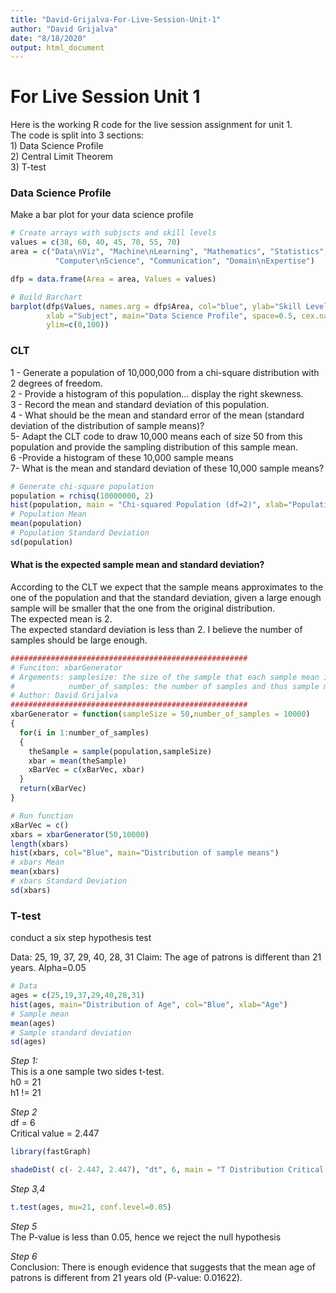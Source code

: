 ```yaml
---
title: "David-Grijalva-For-Live-Session-Unit-1"
author: "David Grijalva"
date: "8/18/2020"
output: html_document
---
```


# For Live Session Unit 1 
Here is the working R code for the live session assignment for unit 1.  
The code is split into 3 sections:  
1) Data Science Profile  
2) Central Limit Theorem   
3) T-test  


### Data Science Profile
 Make a bar plot for your data science profile

```r
# Create arrays with subjscts and skill levels
values = c(38, 60, 40, 45, 70, 55, 70)
area = c("Data\nViz", "Machine\nLearning", "Mathematics", "Statistics",
          "Computer\nScience", "Communication", "Domain\nExpertise")

dfp = data.frame(Area = area, Values = values)

# Build Barchart
barplot(dfp$Values, names.arg = dfp$Area, col="blue", ylab="Skill Level",
        xlab ="Subject", main="Data Science Profile", space=0.5, cex.names=0.70,
        ylim=c(0,100))

```


### CLT
1 - Generate a population of 10,000,000 from a chi-square distribution with 2 degrees of freedom.  
2 - Provide a histogram of this population… display the right skewness.  
3 - Record the mean and standard deviation of this population.  
4 - What should be the mean and standard error of the mean (standard deviation of the distribution of sample means)?  
5- Adapt the CLT code to draw 10,000 means each of size 50 from this population and provide the sampling distribution of this sample mean.   
6 -Provide a histogram of these 10,000 sample means  
7- What is the mean and standard deviation of these 10,000 sample means?   


```R
# Generate chi-square population
population = rchisq(10000000, 2)
hist(population, main = "Chi-squared Population (df=2)", xlab="Population", col="blue")
# Population Mean
mean(population)
# Population Standard Deviation
sd(population)
```

####   What is the expected sample mean and standard deviation?
According to the CLT we expect that the sample means approximates to the one of the population and that the
standard deviation, given a large enough sample will be smaller that the one from the original distribution.     
The expected mean is 2.  
The expected standard deviation is less than 2. I believe the number of samples should be large enough.  

```r
#####################################################
# Funciton: xbarGenerator
# Argements: samplesize: the size of the sample that each sample mean is based on. 
#            number_of_samples: the number of samples and thus sample means we will generate
# Author: David Grijalva
#####################################################
xbarGenerator = function(sampleSize = 50,number_of_samples = 10000)
{
  for(i in 1:number_of_samples)
  {
    theSample = sample(population,sampleSize)
    xbar = mean(theSample)
    xBarVec = c(xBarVec, xbar)
  }
  return(xBarVec)
}

# Run function
xBarVec = c() 
xbars = xbarGenerator(50,10000)
length(xbars)
hist(xbars, col="Blue", main="Distribution of sample means")
# xbars Mean
mean(xbars)
# xbars Standard Deviation
sd(xbars)
```


### T-test
conduct a six step hypothesis test

Data: 25, 19, 37, 29, 40, 28, 31
Claim: The age of patrons is different than 21 years.
Alpha=0.05

```R
# Data
ages = c(25,19,37,29,40,28,31)
hist(ages, main="Distribution of Age", col="Blue", xlab="Age")
# Sample mean
mean(ages)
# Sample standard deviation
sd(ages)
```
*Step 1:*  
This is a one sample two sides t-test.  
h0 = 21  
h1 != 21  

*Step 2*    
df = 6  
Critical value = 2.447  
```R
library(fastGraph)

shadeDist( c(- 2.447, 2.447), "dt", 6, main = "T Distribution Critical Value" )

```

*Step 3,4*  
```R
t.test(ages, mu=21, conf.level=0.05)
```
*Step 5*  
The P-value is less than 0.05, hence we reject the null hypothesis

*Step 6*  
Conclusion:  There is enough evidence that suggests that the mean age of patrons is different from 21 years old (P-value: 0.01622).